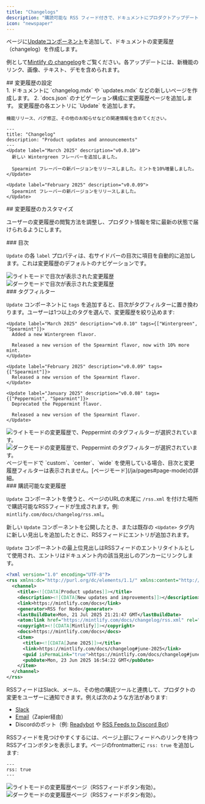 ```yaml
---
title: "Changelogs"
description: "購読可能な RSS フィード付きで、ドキュメントにプロダクトアップデートを掲載"
icon: "newspaper"
---
```


ページに[Updateコンポーネント](/ja/components/update)を追加して、ドキュメントの変更履歴（changelog）を作成します。

例として[Mintlify の changelog](/ja/changelog)をご覧ください。各アップデートには、新機能のリンク、画像、テキスト、デモを含められます。

<div id="setting-up-your-changelog">
  ## 変更履歴の設定
</div>

<Steps>
  <Step title="変更履歴用のページを作成する">
    1. ドキュメントに `changelog.mdx` や `updates.mdx` などの新しいページを作成します。
    2. `docs.json` のナビゲーション構成に変更履歴ページを追加します。
  </Step>

  <Step title="変更履歴に Update コンポーネントを追加する">
    変更履歴の各エントリに `Update` を追加します。

    機能リリース、バグ修正、その他のお知らせなどの関連情報を含めてください。
  </Step>
</Steps>

```mdx Example changelog.mdx
---
title: "Changelog"
description: "Product updates and announcements"
---
<Update label="March 2025" description="v0.0.10">
  新しい Wintergreen フレーバーを追加しました。

  Spearmint フレーバーの新バージョンをリリースしました。ミントを10%増量しました。
</Update>

<Update label="February 2025" description="v0.0.09">
  Spearmint フレーバーの新バージョンをリリースしました。
</Update>
```

<div id="customizing-your-changelog">
  ## 変更履歴のカスタマイズ
</div>

ユーザーの変更履歴の閲覧方法を調整し、プロダクト情報を常に最新の状態で届けられるようにします。

<div id="table-of-contents">
  ### 目次
</div>

`Update` の各 `label` プロパティは、右サイドバーの目次に項目を自動的に追加します。これは変更履歴のデフォルトのナビゲーションです。

<Frame>
  <img src="/images/changelog-toc-light.png" alt="ライトモードで目次が表示された変更履歴" className="block dark:hidden" />

  <img src="/images/changelog-toc-dark.png" alt="ダークモードで目次が表示された変更履歴" className="hidden dark:block" />
</Frame>

<div id="tag-filters">
  ### タグフィルター
</div>

`Update` コンポーネントに `tags` を追加すると、目次がタグフィルターに置き換わります。ユーザーは1つ以上のタグを選んで、変更履歴を絞り込めます:

```mdx Tag filters example wrap
<Update label="March 2025" description="v0.0.10" tags={["Wintergreen", "Spearmint"]}>
  Added a new Wintergreen flavor.

  Released a new version of the Spearmint flavor, now with 10% more mint.
</Update>

<Update label="February 2025" description="v0.0.09" tags={["Spearmint"]}>
  Released a new version of the Spearmint flavor.
</Update>

<Update label="January 2025" description="v0.0.08" tags={["Peppermint", "Spearmint"]}>
  Deprecated the Peppermint flavor.

  Released a new version of the Spearmint flavor.
</Update>
```

<Frame>
  <img src="/images/changelog-filters-light.png" alt="ライトモードの変更履歴で、Peppermint のタグフィルターが選択されています。" className="block dark:hidden" />

  <img src="/images/changelog-filters-dark.png" alt="ダークモードの変更履歴で、Peppermint のタグフィルターが選択されています。" className="hidden dark:block" />
</Frame>

<Tip>
  ページモードで `custom`、`center`、`wide` を使用している場合、目次と変更履歴フィルターは表示されません。[ページモード](/ja/pages#page-mode)の詳細。
</Tip>

<div id="subscribable-changelogs">
  ### 購読可能な変更履歴
</div>

`Update` コンポーネントを使うと、ページのURLの末尾に `/rss.xml` を付けた場所で購読可能なRSSフィードが生成されます。例: `mintlify.com/docs/changelog/rss.xml`。

新しい `Update` コンポーネントを公開したとき、または既存の `<Update>` タグ内に新しい見出しを追加したときに、RSSフィードにエントリが追加されます。

`Update` コンポーネントの最上位見出しはRSSフィードのエントリタイトルとして使用され、エントリはドキュメント内の該当見出しのアンカーにリンクします。

```xml Example RSS feed
<?xml version="1.0" encoding="UTF-8"?>
<rss xmlns:dc="http://purl.org/dc/elements/1.1/" xmlns:content="http://purl.org/rss/1.0/modules/content/" xmlns:atom="http://www.w3.org/2005/Atom" version="2.0">
  <channel>
    <title><![CDATA[Product updates]]></title>
    <description><![CDATA[New updates and improvements]]></description>
    <link>https://mintlify.com/docs</link>
    <generator>RSS for Node</generator>
    <lastBuildDate>Mon, 21 Jul 2025 21:21:47 GMT</lastBuildDate>
    <atom:link href="https://mintlify.com/docs/changelog/rss.xml" rel="self" type="application/rss+xml"/>
    <copyright><![CDATA[Mintlify]]></copyright>
    <docs>https://mintlify.com/docs</docs>
    <item>
      <title><![CDATA[June 2025]]></title>
      <link>https://mintlify.com/docs/changelog#june-2025</link>
      <guid isPermaLink="true">https://mintlify.com/docs/changelog#june-2025</guid>
      <pubDate>Mon, 23 Jun 2025 16:54:22 GMT</pubDate>
    </item>
  </channel>
</rss>
```

RSSフィードはSlack、メール、その他の購読ツールと連携して、プロダクトの変更をユーザーに通知できます。例えば次のような方法があります:

* [Slack](https://slack.com/help/articles/218688467-Add-RSS-feeds-to-Slack)
* [Email](https://zapier.com/apps/email/integrations/rss/1441/send-new-rss-feed-entries-via-email)（Zapier経由）
* Discordのボット（例: [Readybot](https://readybot.io) や [RSS Feeds to Discord Bot](https://rss.app/en/bots/rssfeeds-discord-bot)）

RSSフィードを見つけやすくするには、ページ上部にフィードへのリンクを持つRSSアイコンボタンを表示します。ページのfrontmatterに `rss: true` を追加します:

```mdx
---
rss: true
---
```

<Frame>
  <img src="/images/changelog-rss-button-light.png" alt="ライトモードの変更履歴ページ（RSSフィードボタン有効）。" className="block dark:hidden" />

  <img src="/images/changelog-rss-button-dark.png" alt="ダークモードの変更履歴ページ（RSSフィードボタン有効）。" className="hidden dark:block" />
</Frame>